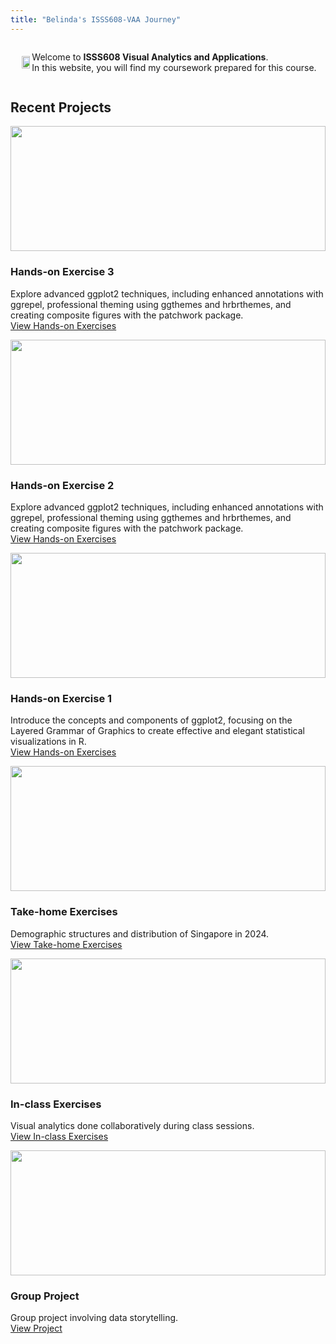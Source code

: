 ```yaml
---
title: "Belinda's ISSS608-VAA Journey"
---
```


::::: {.row style="display: flex; align-items: center; justify-content: center;"}
::: {.col-md-6 style="text-align: center;"}
<img src="images/logo.png" style="width: 80%; max-width: 300px;"/>
:::

::: {.col-md-6 style="text-align: left;"}
Welcome to **ISSS608 Visual Analytics and Applications**.\
In this website, you will find my coursework prepared for this course.
:::
:::::

## Recent Projects

::::::::::::::: grid
:::: g-col-6
::: card
![](images/HOE3OV.png){width="100%" height="200px"}

### Hands-on Exercise 3

Explore advanced ggplot2 techniques, including enhanced annotations with ggrepel, professional theming using ggthemes and hrbrthemes, and creating composite figures with the patchwork package.\
[View Hands-on Exercises](Hands-on_Ex/Hands-on_Ex03/Hands-on_Ex03.qmd)
:::
::::

:::: g-col-6
::: card
![](images/HOE2.png){width="100%" height="200px"}

### Hands-on Exercise 2

Explore advanced ggplot2 techniques, including enhanced annotations with ggrepel, professional theming using ggthemes and hrbrthemes, and creating composite figures with the patchwork package.\
[View Hands-on Exercises](Hands-on_Ex/Hands-on_Ex02/Hands-on_Ex02.qmd)
:::
::::

:::: g-col-6
::: card
![](images/Handsonex1.png){width="100%" height="200px"}

### Hands-on Exercise 1

Introduce the concepts and components of ggplot2, focusing on the Layered Grammar of Graphics to create effective and elegant statistical visualizations in R.\
[View Hands-on Exercises](Hands-on_Ex/Hands-on_Ex01/Hands-on_Ex01.qmd)
:::
::::

:::: g-col-6
::: card
![](images/Upcoming.png){width="100%" height="200px"}

### Take-home Exercises

Demographic structures and distribution of Singapore in 2024.\
[View Take-home Exercises](Take-home_Ex/Take-home_Ex01/Take-home_Ex01.qmd)
:::
::::

:::: g-col-6
::: card
![](images/TOE1.png){width="100%" height="200px"}

### In-class Exercises

Visual analytics done collaboratively during class sessions.\
[View In-class Exercises](In-class_Ex/In-class_Ex01/In-class_Ex01.qmd)
:::
::::

:::: g-col-6
::: card
![](images/Upcoming.png){width="100%" height="200px"}

### Group Project

Group project involving data storytelling.\
[View Project](project/project-overview.qmd)
:::
::::
:::::::::::::::
